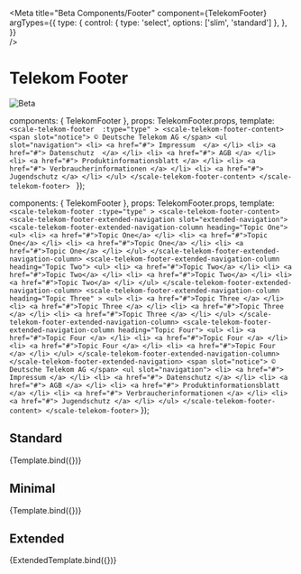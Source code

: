 
<Meta
  title="Beta Components/Footer"
  component={TelekomFooter}
  argTypes={{
    type: {
      control: { type: 'select', options: ['slim', 'standard'] },
    },
  }}  
/>

<div
  style={{
    display: 'inline-flex',
    alignItems: 'center',
    justifyContent: 'space-between',
    width: '100%',
  }}
>
  <h1>Telekom Footer</h1>
  <img src="assets/beta.png" alt="Beta" />
</div>

  components: { TelekomFooter },
  props: TelekomFooter.props,
  template: `
    <scale-telekom-footer 
        :type="type"
    >
      <scale-telekom-footer-content>
        <span slot="notice"> © Deutsche Telekom AG </span>
        <ul slot="navigation">
          <li>
            <a href="#">
              Impressum 
            </a>
          </li>
          <li>
            <a href="#">
              Datenschutz 
            </a>
          </li>
          <li>
            <a href="#">
              AGB
            </a>
          </li>
          <li>
            <a href="#">
              Produktinformationsblatt
            </a>
          </li>
          <li>
            <a href="#">
              Verbraucherinformationen
            </a>
          </li>
          <li>
            <a href="#">
              Jugendschutz
            </a>
          </li>
        </ul>
      </scale-telekom-footer-content>
    </scale-telekom-footer> 
  `
});

  components: { TelekomFooter },
  props: TelekomFooter.props,
  template: `
    <scale-telekom-footer
      :type="type"
    >
      <scale-telekom-footer-content>
        <scale-telekom-footer-extended-navigation slot="extended-navigation">
          <scale-telekom-footer-extended-navigation-column heading="Topic One">
            <ul>
              <li>
                <a href="#">Topic One</a>
              </li>
              <li>
                <a href="#">Topic One</a>
              </li>
              <li>
                <a href="#">Topic One</a>
              </li>
              <li>
                <a href="#">Topic One</a>
              </li>
            </ul>
          </scale-telekom-footer-extended-navigation-column>
          <scale-telekom-footer-extended-navigation-column heading="Topic Two">
            <ul>
              <li>
                <a href="#">Topic Two</a>
              </li>
              <li>
                <a href="#">Topic Two</a>
              </li>
              <li>
                <a href="#">Topic Two</a>
              </li>
              <li>
                <a href="#">Topic Two</a>
              </li>
            </ul>
          </scale-telekom-footer-extended-navigation-column>
          <scale-telekom-footer-extended-navigation-column
            heading="Topic Three"
          >
            <ul>
              <li>
                <a href="#">Topic Three </a>
              </li>
              <li>
                <a href="#">Topic Three </a>
              </li>
              <li>
                <a href="#">Topic Three </a>
              </li>
              <li>
                <a href="#">Topic Three </a>
              </li>
            </ul>
          </scale-telekom-footer-extended-navigation-column>
          <scale-telekom-footer-extended-navigation-column heading="Topic Four">
            <ul>
              <li>
                <a href="#">Topic Four </a>
              </li>
              <li>
                <a href="#">Topic Four </a>
              </li>
              <li>
                <a href="#">Topic Four </a>
              </li>
              <li>
                <a href="#">Topic Four </a>
              </li>
            </ul>
          </scale-telekom-footer-extended-navigation-column>
        </scale-telekom-footer-extended-navigation>
        <span slot="notice"> © Deutsche Telekom AG </span>
        <ul slot="navigation">
          <li>
            <a href="#"> Impressum </a>
          </li>
          <li>
            <a href="#"> Datenschutz </a>
          </li>
          <li>
            <a href="#"> AGB </a>
          </li>
          <li>
            <a href="#"> Produktinformationsblatt </a>
          </li>
          <li>
            <a href="#"> Verbraucherinformationen </a>
          </li>
          <li>
            <a href="#"> Jugendschutz </a>
          </li>
        </ul>
      </scale-telekom-footer-content>
    </scale-telekom-footer>
  `
});

## Standard

<Canvas withSource="none">
  <Story name="Standard"  inline={false} height={300}
  >
    {Template.bind({})}
  </Story>
</Canvas>

<ArgsTable story="Standard" />

## Minimal

<Canvas withSource="none">
  <Story name="Minimal" 
    args={{
      type: 'minimal',
    }}
   inline={false}
  >
    {Template.bind({})}
  </Story>
</Canvas>

<ArgsTable story="Standard" />


## Extended

<Canvas withSource="none">
  <Story name="Extended"  inline={false} height={600}
  >
    {ExtendedTemplate.bind({})}
  </Story>
</Canvas>
